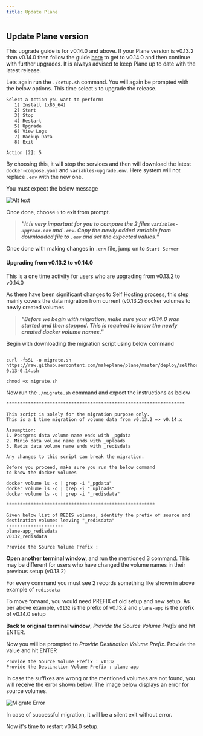 ```yaml
---
title: Update Plane
---
```


## Update Plane version

<Note> This upgrade guide is for v0.14.0 and above. If your Plane version is v0.13.2 than v0.14.0 then follow the guide [here](#upgrading-from-v0-13-2-to-v0-14-0) to get to v0.14.0 and then continue with further upgrades.</Note>
It is always advised to keep Plane up to date with the latest release.

Lets again run the `./setup.sh` command. You will again be prompted with the below options. This time select `5` to upgrade the release.

```
Select a Action you want to perform:
   1) Install (x86_64)
   2) Start
   3) Stop
   4) Restart
   5) Upgrade
   6) View Logs
   7) Backup Data
   8) Exit

Action [2]: 5

```


By choosing this, it will stop the services and then will download the latest `docker-compose.yaml` and `variables-upgrade.env`. Here system will not replace `.env` with the new one.

You must expect the below message

![Alt text](/images/docker-compose/stopped-docker.png)

Once done, choose `6` to exit from prompt.

> _**"It is very important for you to compare the 2 files `variables-upgrade.env` and `.env`. Copy the newly added variable from downloaded file to `.env` and set the expected values."**_

Once done with making changes in `.env` file, jump on to `Start Server`

#### Upgrading from v0.13.2 to v0.14.0


This is a one time activity for users who are upgrading from v0.13.2 to v0.14.0

As there have been significant changes to Self Hosting process, this step mainly covers the data migration from current (v0.13.2) docker volumes to newly created volumes

> _**"Before we begin with migration, make sure your v0.14.0 was started and then stopped. This is required to know the newly created docker volume names."**_

Begin with downloading the migration script using below command

```

curl -fsSL -o migrate.sh https://raw.githubusercontent.com/makeplane/plane/master/deploy/selfhost/migration-0.13-0.14.sh

chmod +x migrate.sh

```


Now run the `./migrate.sh` command and expect the instructions as below

```
******************************************************************

This script is solely for the migration purpose only.
This is a 1 time migration of volume data from v0.13.2 => v0.14.x

Assumption:
1. Postgres data volume name ends with _pgdata
2. Minio data volume name ends with _uploads
3. Redis data volume name ends with _redisdata

Any changes to this script can break the migration.

Before you proceed, make sure you run the below command
to know the docker volumes

docker volume ls -q | grep -i "_pgdata"
docker volume ls -q | grep -i "_uploads"
docker volume ls -q | grep -i "_redisdata"

*******************************************************

Given below list of REDIS volumes, identify the prefix of source and destination volumes leaving "_redisdata"
---------------------
plane-app_redisdata
v0132_redisdata

Provide the Source Volume Prefix :

```


**Open another terminal window**, and run the mentioned 3 command. This may be different for users who have changed the volume names in their previous setup (v0.13.2)

For every command you must see 2 records something like shown in above example of `redisdata`

To move forward, you would need PREFIX of old setup and new setup. As per above example, `v0132` is the prefix of v0.13.2 and `plane-app` is the prefix of v0.14.0 setup

**Back to original terminal window**, _Provide the Source Volume Prefix_ and hit ENTER.

Now you will be prompted to _Provide Destination Volume Prefix_. Provide the value and hit ENTER

```
Provide the Source Volume Prefix : v0132
Provide the Destination Volume Prefix : plane-app

```


In case the suffixes are wrong or the mentioned volumes are not found, you will receive the error shown below. The image below displays an error for source volumes.

![Migrate Error](/images/docker-compose/migrate-error.png)

In case of successful migration, it will be a silent exit without error.

Now it's time to restart v0.14.0 setup.